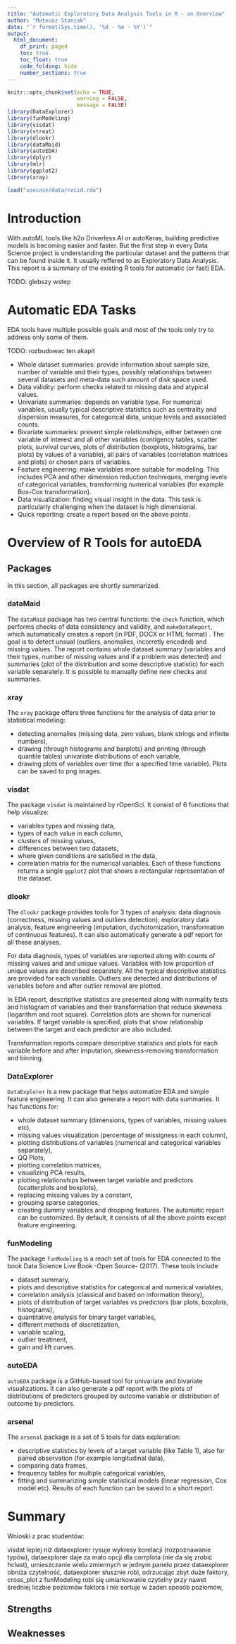 ```yaml
---
title: "Automatic Exploratory Data Analysis Tools in R - an Overview"
author: "Mateusz Staniak"
date: "`r format(Sys.time(), '%d - %m - %Y')`"
output:
  html_document:
    df_print: paged
    toc: true
    toc_float: true
    code_folding: hide
    number_sections: true
---
```


```r
knitr::opts_chunk$set(echo = TRUE,
                      warning = FALSE,
                      message = FALSE)
library(DataExplorer)
library(funModeling)
library(visdat)
library(vtreat)
library(dlookr)
library(dataMaid)
library(autoEDA)
library(dplyr)
library(mlr)
library(ggplot2)
library(xray)

load("usecase/data/recid.rda")
```


# Introduction

With autoML tools like h2o Driverless AI or autoKeras, building predictive models is becoming easier and faster. 
But the first step in every Data Science project is understanding the particular dataset and the patterns that can be found inside it.
It usually reffered to as Exploratory Data Analysis.
This report is a summary of the existing R tools for automatic (or fast) EDA.

TODO: glebszy wstep

# Automatic EDA Tasks

EDA tools have multiple possible goals and most of the tools only try to address only some of them.

TODO: rozbudowac ten akapit

  - Whole dataset summaries: provide information about sample size, number of variable and their types, possibly relationships between several datasets and meta-data such amount of disk space used.
  - Data validity: perform checks related to missing data and atypical values.
  - Univariate summaries: depends on variable type. For numerical variables, usually typical descriptive statistics such as centrality and dispersion measures, for categorical data, unique levels and associated counts.
  - Bivariate summaries: present simple relationships, either between one variable of interest and all other variables (contigency tables, scatter plots, survival curves, plots of distribution (boxplots, histograms, bar plots) by values of a variable), all pairs of variables (correlation matrices and plots) or chosen pairs of variables.
  - Feature engineering: make variables more suitable for modeling. This includes PCA and other dimension reduction techniques, merging levels of categorical variables, transforming numerical variables (for example Box-Cox transformation).
  - Data visualization: finding visual insight in the data. This task is particularly challenging when the dataset is high dimensional.
  - Quick reporting: create a report based on the above points.

# Overview of R Tools for autoEDA


## Packages

In this section, all packages are shortly summarized. 

### dataMaid

The `dataMaid` package has two central functions: the `check` function, which performs checks of data consistency and validity, and `makeDataReport`, which automatically creates a report (in PDF, DOCX or HTML format) . 
The goal is to detect unsual (outliers, anomalies, incorretly encoded) and missing values.
The report contains whole dataset summary (variables and their types, number of missing values and if a problem was detected) and summaries (plot of the distribution and some descriptive statistic) for each variable separately.
It is possible to manually define new checks and summaries.


### xray

The `xray` package offers three functions for the analysis of data prior to statistical modeling:

  - detecting anomalies (missing data, zero values, blank strings and infinite numbers),
  - drawing (through histograms and barplots) and printing (through quantile tables) univariate distributions of each variable,
  - drawing plots of variables over time (for a specified time variable).
Plots can be saved to png images.  


### visdat

The package `visdat` is maintained by rOpenSci. It consist of 6 functions that help visualize:

  - variables types and missing data,
  - types of each value in each column,
  - clusters of missing values,
  - differences between two datasets,
  - where given conditions are satisfied in the data,
  - correlation matrix for the numerical variables.
Each of these functions returns a single `ggplot2` plot that shows a rectangular representation of the dataset. 


### dlookr

The `dlookr` package provides tools for 3 types of analysis: data diagnosis (correctness, missing values and outliers detection), exploratory data analysis, feature engineering (imputation, dychotomization, transformation of continuous features).
It can also automatically generate a pdf report for all these analyses.

For data diagnosis, types of variables are reported along with counts of missing values and and unique values.
Variables with low proportion of unique values are described separately.
All the typical descriptive statistics are provided for each variable.
Outliers are detected and distributions of variables before and after outlier removal are plotted.

In EDA report, descriptive statistics are presented along with normality tests and histogram of variables and their transformation that reduce skewness (logarithm and root square).
Correlation plots are shown for numerical variables. 
If target variable is specified, plots that show relationship between the target and each predictor are also included.

Transformation reports compare descriptive statistics and plots for each variable before and after imputation, skewness-removing transformation and binning.


### DataExplorer

`DataExplorer` is a new package that helps automatize EDA and simple feature engineering.
It can also generate a report with data summaries.
It has functions for:

  - whole dataset summary (dimensions, types of variables, missing values etc),
  - missing values visualization (percentage of missigness in each column),
  - plotting distributions of variables (numerical and categorical variables separately),
  - QQ Plots,
  - plotting correlation matrices,
  - visualizing PCA results,
  - plotting relationships between target variable and predictors (scatterplots and boxplots),
  - replacing missing values by a constant,
  - grouping sparse categories,
  - creating dummy variables and dropping features.
The automatic report can be customized. 
By default, it consists of all the above points except feature engineering.


### funModeling

The package `funModeling` is a reach set of tools for EDA connected to the book Data Science Live Book -Open Source- (2017).
These tools include 

  - dataset summary, 
  - plots and descriptive statistics for categorical and numerical variables, 
  - correlation analysis (classical and based on information theory),
  - plots of distribution of target variables vs predictors (bar plots, boxplots, histograms),
  - quantitative analysis for binary target variables,
  - different methods of discretization,
  - variable scaling,
  - outlier treatment,
  - gain and lift curves.


### autoEDA

`autoEDA` package is a GitHub-based tool for univariate and bivariate visualizations.
It can also generate a pdf report with the plots of distributions of predictors grouped by outcome variable or distribution of outcome by predictors.


### arsenal

The `arsenal` package is a set of 5 tools for data exploration:

  - descriptive statistics by levels of a target variable (like Table 1), also for paired observation (for example longitudinal data),
  - comparing data frames,
  - frequency tables for multiple categorical variables,
  - fitting and summarizing simple statistical models (linear regression, Cox model etc).
Results of each function can be saved to a short report.


<!-- ## GitHub packages -->


# Summary

Wnioski z prac studentów:

visdat lepiej niż dataexplorer rysuje wykresy korelacji (rozpoznawanie typów),
dataexplorer daje za mało opcji dla corrplota (nie da się zrobić hclust),
umieszczanie wielu zmiennych w jednym panelu przez dataexplorer obniża czytelność,
dataexplorer słusznie robi, odrzucając zbyt duże faktory,
cross_plot z funModeling robi się umiarkowanie czytelny przy nawet średniej liczbie poziomów faktora i nie sortuje w żaden sposób poziomów,


## Strengths 


## Weaknesses 

